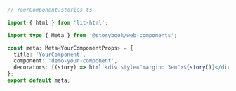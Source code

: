 ```ts
// YourComponent.stories.ts

import { html } from 'lit-html';

import type { Meta } from '@storybook/web-components';

const meta: Meta<YourComponentProps> = {
  title: 'YourComponent',
  component: 'demo-your-component',
  decorators: [(story) => html`<div style="margin: 3em">${story()}</div>`],
};
export default meta;
```
